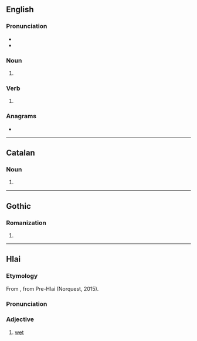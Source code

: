 {{also|Bans}}
==English==

===Pronunciation===
* {{IPA|en|/bænz/}}
* {{rhymes|en|ænz}}

===Noun===
{{head|en|noun form}}

# {{plural of|en|ban}}

===Verb===
{{head|en|verb form}}

# {{en-third-person singular of|ban}}

===Anagrams===
* {{anagrams|en|a=abns|BNAs|nabs}}

----

==Catalan==

===Noun===
{{head|ca|noun form}}

# {{plural of|ca|ban}}

----

==Gothic==

===Romanization===
{{got-rom}}

# {{romanization of|got|𐌱𐌰𐌽𐍃}}

----

==Hlai==

===Etymology===
From {{inh|lic|qfa-lic-pro|*hmənʔ||wet}}, from Pre-Hlai {{m|lic|*mənʔ}}<!--{{inh|lic|qfa-lic-pre|*mənʔ}}--> (Norquest, 2015).

===Pronunciation===
{{lic-pron}}

===Adjective===
{{head|lic|adjective}}

# [[wet]]